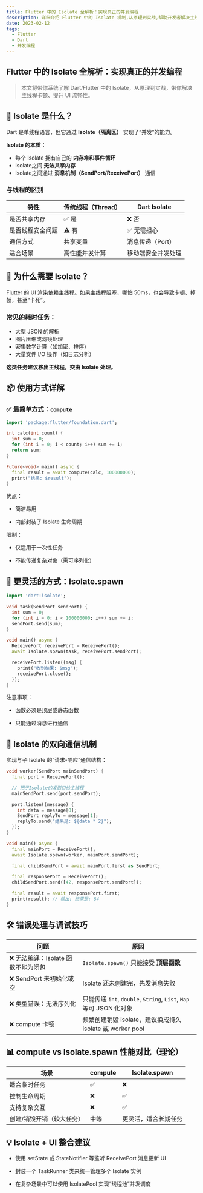 ```yaml
---
title: Flutter 中的 Isolate 全解析：实现真正的并发编程
description: 详细介绍 Flutter 中的 Isolate 机制,从原理到实战,帮助开发者解决主线程卡顿、提升 UI 流畅性。
date: 2023-02-12
tags:
  - Flutter
  - Dart
  - 并发编程
---
```


## Flutter 中的 Isolate 全解析：实现真正的并发编程

> 本文将带你系统了解 Dart/Flutter 中的 Isolate，从原理到实战，带你解决主线程卡顿、提升 UI 流畅性。



## 🧠 Isolate 是什么？

Dart 是单线程语言，但它通过 **Isolate（隔离区）** 实现了“并发”的能力。

**Isolate 的本质：**

- 每个 Isolate 拥有自己的 **内存堆和事件循环**
- Isolate之间 **无法共享内存**
- Isolate之间通过 **消息机制（SendPort/ReceivePort）** 通信

### 与线程的区别

| 特性             | 传统线程（Thread） | Dart Isolate        |
|------------------|--------------------|----------------------|
| 是否共享内存     | ✅ 是              | ❌ 否               |
| 是否线程安全问题 | ⚠️ 有              | ✅ 无需担心         |
| 通信方式         | 共享变量           | 消息传递（Port）    |
| 适合场景         | 高性能并发计算     | 移动端安全并发处理   |



## 🚧 为什么需要 Isolate？

Flutter 的 UI 渲染依赖主线程。如果主线程阻塞，哪怕 50ms，也会导致卡顿、掉帧，甚至“卡死”。

### 常见的耗时任务：

- 大型 JSON 的解析
- 图片压缩或滤镜处理
- 密集数学计算（如加密、排序）
- 大量文件 I/O 操作（如日志分析）

**这类任务建议移出主线程，交由 Isolate 处理。**



## 📦 使用方式详解

### ✅ 最简单方式：`compute`

```dart
import 'package:flutter/foundation.dart';

int calc(int count) {
  int sum = 0;
  for (int i = 0; i < count; i++) sum += i;
  return sum;
}

Future<void> main() async {
  final result = await compute(calc, 100000000);
  print("结果: $result");
}
```

优点：

- 简洁易用

- 内部封装了 Isolate 生命周期

限制：
- 仅适用于一次性任务

- 不能传递复杂对象（需可序列化）

## 🚀 更灵活的方式：Isolate.spawn

```dart
import 'dart:isolate';

void task(SendPort sendPort) {
  int sum = 0;
  for (int i = 0; i < 100000000; i++) sum += i;
  sendPort.send(sum);
}

void main() async {
  ReceivePort receivePort = ReceivePort();
  await Isolate.spawn(task, receivePort.sendPort);

  receivePort.listen((msg) {
    print("收到结果: $msg");
    receivePort.close();
  });
}
```

注意事项：

- 函数必须是顶层或静态函数

- 只能通过消息进行通信

## 🔄 Isolate 的双向通信机制

实现与子 Isolate 的“请求-响应”通信结构：

```dart
void worker(SendPort mainSendPort) {
  final port = ReceivePort();

  // 把子Isolate的发送口给主线程
  mainSendPort.send(port.sendPort);

  port.listen((message) {
    int data = message[0];
    SendPort replyTo = message[1];
    replyTo.send("结果是: ${data * 2}");
  });
}

void main() async {
  final mainPort = ReceivePort();
  await Isolate.spawn(worker, mainPort.sendPort);

  final childSendPort = await mainPort.first as SendPort;

  final responsePort = ReceivePort();
  childSendPort.send([42, responsePort.sendPort]);

  final result = await responsePort.first;
  print(result); // 输出: 结果是: 84
}
```

## 🛠 错误处理与调试技巧

| 问题                     | 原因                                                        |
| ---------------------- | --------------------------------------------------------- |
| ❌ 无法编译：Isolate 函数不能为闭包 | `Isolate.spawn()` 只能接受 **顶层函数**                           |
| ❌ SendPort 未初始化或空      | Isolate 还未创建完，先发消息失败                                      |
| ❌ 类型错误：无法序列化           | 只能传递 `int`, `double`, `String`, `List`, `Map` 等可 JSON 化对象 |
| ❌ compute 卡顿           | 频繁创建销毁 isolate，建议换成持久 isolate 或 worker pool               |

## 📊 compute vs Isolate.spawn 性能对比（理论）

| 场景            | compute | Isolate.spawn |
| ------------- | ------- | ------------- |
| 适合临时任务        | ✅       | ❌             |
| 控制生命周期        | ❌       | ✅             |
| 支持复杂交互        | ❌       | ✅             |
| 创建/销毁开销（较大任务） | 中等      | 更灵活，适合长期任务    |

## 💡 Isolate + UI 整合建议

- 使用 setState 或 StateNotifier 等监听 ReceivePort 消息更新 UI

- 封装一个 TaskRunner 类来统一管理多个 Isolate 实例

- 在复杂场景中可以使用 IsolatePool 实现“线程池”并发调度







